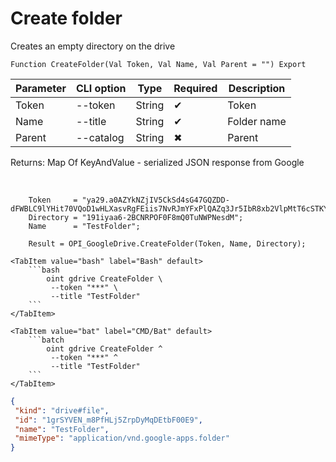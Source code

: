 ﻿---
sidebar_position: 5
---


# Create folder
 Creates an empty directory on the drive



`Function CreateFolder(Val Token, Val Name, Val Parent = "") Export`

  | Parameter | CLI option | Type | Required | Description |
  |-|-|-|-|-|
  | Token | --token | String | &#x2714; | Token |
  | Name | --title | String | &#x2714; | Folder name |
  | Parent | --catalog | String | &#x2716; | Parent |

  
  Returns:  Map Of KeyAndValue - serialized JSON response from Google

<br/>




```bsl title="1C:Enterprise/OneScript code example"
    Token     = "ya29.a0AZYkNZjIV5CkSd4sG47GQZDD-dFWBLC9lYHit70VQoD1wHLXasvRgFEiis7NvRJmYFxPlQAZq3Jr5IbR8xb2VlpMtT6cSTKYo2UHXdMyx...";
    Directory = "191iyaa6-2BCNRPOF0F8mQ0TuNWPNesdM";
    Name      = "TestFolder";

    Result = OPI_GoogleDrive.CreateFolder(Token, Name, Directory);
```
 

 <Tabs>
  
    <TabItem value="bash" label="Bash" default>
        ```bash
            oint gdrive CreateFolder \
             --token "***" \
             --title "TestFolder"
        ```
    </TabItem>
  
    <TabItem value="bat" label="CMD/Bat" default>
        ```batch
            oint gdrive CreateFolder ^
             --token "***" ^
             --title "TestFolder"
        ```
    </TabItem>
</Tabs>


```json title="Result"
{
 "kind": "drive#file",
 "id": "1grSYVEN_m8PfHLj5ZrpDyMqDEtbF00E9",
 "name": "TestFolder",
 "mimeType": "application/vnd.google-apps.folder"
}
```
